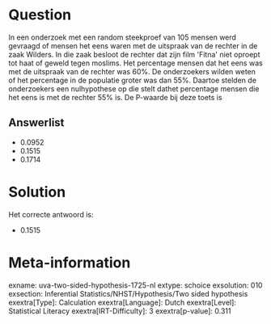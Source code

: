 Question
========

In een onderzoek met een random steekproef van 105 mensen werd gevraagd
of mensen het eens waren met de uitspraak van de rechter in de zaak
Wilders. In die zaak besloot de rechter dat zijn film \'Fitna\' niet
oproept tot haat of geweld tegen moslims. Het percentage mensen dat het
eens was met de uitspraak van de rechter was 60%. De onderzoekers wilden
weten of het percentage in de populatie groter was dan 55%. Daartoe
stelden de onderzoekers een nulhypothese op die stelt dathet percentage
mensen die het eens is met de rechter 55% is. De P-waarde bij deze toets
is

Answerlist
----------

* 0.0952
* 0.1515
* 0.1714

Solution
========

Het correcte antwoord is: 

* 0.1515

Meta-information
================
exname: uva-two-sided-hypothesis-1725-nl
extype: schoice
exsolution: 010
exsection: Inferential Statistics/NHST/Hypothesis/Two sided hypothesis
exextra[Type]: Calculation
exextra[Language]: Dutch
exextra[Level]: Statistical Literacy
exextra[IRT-Difficulty]: 3
exextra[p-value]: 0.311
